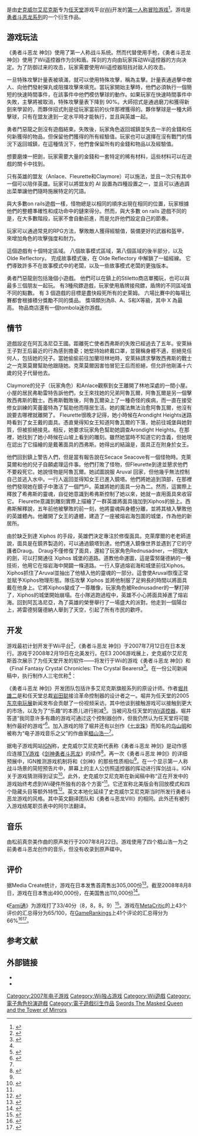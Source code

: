 {{NoteTA
| G1=Games
| G2=Square Enix
}}
{{Infobox VG
| title=勇者斗恶龙 神剑 假面女王与镜之塔
| japanese=ドラゴンクエストソード 仮面の女王と鏡の塔
| english=Dragon Quest Swords: The Masked Queen and the Tower of Mirrors
| image=
| caption=
| developer=[[Genius_Sonority|Genius Sonority]]，[[8ing/Raizing|8ing]]
| publisher=[[史克威尔艾尼克斯|史克威尔艾尼克斯]]
| designer=[[堀井雄二|堀井雄二]]
| artist=[[鸟山明|鸟山明]]
| composer=[[Manami_Matsumae|Manami Matsumae]]
| series=[[勇者斗恶龙系列|勇者斗恶龙系列]]
| engine=
| released={{vgrelease|JP|2007年7月12日<ref name="gamefront">{{cite web|date=April 10, 2007|title=Dragon Quest Swords JAP|publisher=GameFront|url=http://www.gamefront.de/|accessdate=2007-04-10|archive-date=2007-04-05|archive-url=https://web.archive.org/web/20070405185554/http://gamefront.de/|dead-url=no}}</ref>|NA|2008年2月19日|AUS|2008年5月8日|EU|2008年5月9日<ref>{{cite web|last=Star |first=Rising |url=http://www.amazon.co.uk/dp/B000FN9OEU |title=Dragon Quest Swords: The Masked Queen and the Tower of Mirrors (Wii): PC & Video Games |publisher=Amazon.co.uk |date= |accessdate=2011-10-10}}</ref>}}
| genre=[[电子角色扮演游戏|角色扮演]]
| modes=[[单人游戏|单人游戏]]<br />多人小游戏
| platforms=[[Wii|Wii]]
}}

{{vgname|勇者斗恶龙 神剑 假面女王与镜之塔|ja=ドラゴンクエストソード 仮面の女王と鏡の塔|en=Dragon Quest Swords: The Masked Queen and the Tower of Mirrors}}是由[[史克威尔艾尼克斯|史克威尔艾尼克斯]]专为[[任天堂|任天堂]]游戏平台[[Wii|Wii]]开发的[[图形冒险游戏|第一人称冒险游戏]]<ref name="square enix">{{cite web|date=2006-05-08|title=SQUARE ENIX REVEALS NEXT DRAGON QUEST TITLE ON THE NINTENDO WII|publisher=Square Enix|url=http://www.square-enix.com/na/company/press/2006/0508_2/|accessdate=2006-09-17|archive-date=2018-05-10|archive-url=https://web.archive.org/web/20180510155836/http://www.square-enix.com/na/company/press/2006/0508_2/|dead-url=no}}</ref>。游戏是[[勇者斗恶龙系列|勇者斗恶龙系列]]的一个衍生作品。

== 游戏玩法 ==
《勇者斗恶龙 神剑》使用了第一人称战斗系统。然而代替使用手枪，《勇者斗恶龙 神剑》使用了Wii遥控器作为剑和盾。挥剑的方向由玩家挥动Wii遥控器的方向决定。为了防御过来的攻击，玩家需要使用Wii遥控器阻挡对敌人的攻击。

一旦特殊攻擊計量表被填滿，就可以使用特殊攻擊，稱為主擊。計量表通過擊中敵人、向他們發射彈丸或阻擋攻擊來填充。當玩家開始主擊時，他們必須執行一個簡短的快速時間事件，在該事件中他們模仿擊球的動作。如果玩家在快速時間事件中失敗，主擊將被取消，特殊攻擊量表下降到 90%。大師招式是通過磨刀和獲得新劍來學習的，而夥伴招式則是從玩家當前的伙伴那裡獲得的。夥伴擊球是一種大師擊球，只有在盟友達到一定水平時才能執行，並且與英雄一起。

勇者鬥惡龍之劍沒有遊戲結束。失敗後，玩家角色返回城鎮並失去一半的金錢和任何新獲得的物品，但保留他們獲得的所有經驗值。玩家也可以選擇在沒有戰鬥的情況下返回城鎮，在這種情況下，他們會保留所有的金錢和物品以及經驗值。

想要磨煉一把劍，玩家需要大量的金錢和一套特定的稀有材料，這些材料可以在遊戲的關卡中找到。

只有英雄的盟友（Anlace、Fleurette和Claymore）可以施法，並且一次只有其中一個可以陪伴英雄。玩家可以將盟友的 AI 設置為四種設置之一，並且可以通過調出菜單讓他們隨時施展特定的咒語。

與大多數on rails遊戲一樣，怪物總是以相同的順序出現在相同的位置，玩家根據他們的整體準確性和成功命中的鏈來得分。然而，與大多數 on rails 遊戲不同的是，在大多數階段，玩家不會自動前進，而是允許他們設定自己的節奏。

玩家可以通過常見的RPG方法，擊敗敵人獲得經驗值，裝備更好的武器和盔甲，來增加角色的攻擊強度和耐力。

這個遊戲有十個特定區域。 八個故事模式區域，第八個區域的後半部分，以及Olde Reflectory。 完成故事模式後，在 Olde Reflectory 中解鎖了一組經線。 它們導致許多不在故事模式中的老闆，以及一些故事模式老闆的更強版本。

勇者鬥惡龍劍包括幾個小遊戲。 他們可以在鎮上的Stiletto商店單獨玩，也可以與最多三個朋友一起玩。 有3種飛鏢遊戲，玩家使用盾牌接飛鏢，盾牌的不同區域值不同的點數。 有 3 個遊戲的目標是盡快殺死所有的史萊姆。 六場比賽中的每場比賽都會根據積分獎勵不同的獎品。 獎項類別為B、A、S和X等級，其中 X 為最高。 物品商店還有一個tombola迷你游戲。

== 情节 ==
遊戲設定在阿瓦洛尼亞王國。距離死亡使者西弗斯的失敗已經過去了五年。安萊絲王子對王后最近的行為感到擔憂；她堅持始終戴口罩，並聲稱身體不適，拒絕見任何人，包括她的兒子。當她偷偷前往加蘭坦林地時，安萊絲請求擊敗西弗斯的戰士之一克萊莫爾幫助他跟隨她。克萊莫爾因害怕冒犯王后而拒絕，但允許他剛滿十六歲的兒子代替他去。

Claymore的兒子（玩家角色）和Anlace觀察到女王離開了林地深處的一間小屋。小屋的居民弗勒雷特告訴他們，女王來找她的兄弟阿魯瓦爾，阿魯瓦爾是另一個擊敗西弗斯的戰士。西弗斯戰敗後，阿魯瓦爾染上了一種奇怪的疾病，而一直在接受修女訓練的芙蕾蕾特為了幫助他而隱居生活。她的魔法無法治愈阿魯瓦爾，他沒有說要去哪裡就離開了。 Fleurette很晚才記得，她小時候在Arondight Heights迷路時看到了女王戴的面具。憑直覺得知女王知道阿魯瓦爾的下落，她前往城堡與她對質，但被拒絕接見。相反，她要求玩家角色幫助她調查Arondight Heights。在那裡，她找到了她小時候在山坡上看到的雕刻。雖然她當時不知道它的含義，但她現在認出了它描繪的是戴著面具的西弗斯。她得出的結論是，面具正在附身於女王。

他們回到鎮上警告人們，但是當有報告說在Secace Seacove有一個怪物時。克萊莫爾和他的兒子自願處理這件事。他們打敗了怪物，但Fleurette到達並懇求他們不要殺死它。她說怪物是阿魯瓦爾。她試圖說服 Aruval 回家，但他幾乎無法控制自己並逃入水中。一行人返回並得知女王已進入鏡塔。他們將她追到頂部，在那裡他們發現她在鏡子中激活了一個門戶。英雄將她的面具一分為二。然而，這實際上釋放了希弗斯的靈魂，自從她意識到希弗斯控制了她以來，她就一直用面具來收容它。 Fleurette意識到雕刻實際上描繪了一群英雄將面具強加到Xiphos的臉上。西弗斯解釋說，五年前他被擊敗的前一刻，他將靈魂與身體分離，並將其植入擊敗他的英雄體內。他離開了女王的遺體，建造了一座被熔岩海包圍的城堡，作為他的新居所。

由於缺乏到達 Xiphos 的手段，英雄們決定專注於修復面具。克萊摩爾的老老師道說，面具是在鏡界製造的，可以通過鏡塔到達。他們進入鏡像世界並遇到了它的守護者Draug。 Draug不僅修復了面具，還給了玩家角色Rednusadner，一把強大的劍，可以打開通往 Xiphos 城堡的道路。道教他命運圖，這是雷努薩德納的一種技術，他用它在熔岩海中開闢一條道路。一行人穿過熔岩海和城堡前往Xiphos。 Xiphos抓住了Aruval並抽出了他植入他的靈魂的一部分。這會使Aruval恢復正常並賦予Xiphos物理形態。隊伍攻擊 Xiphos 並將他制服了足夠長的時間以將面具戴在他身上。它將Xiphos變成了一尊雕像，玩家角色被Rednusadner的一擊打碎了，Xiphos的城堡開始崩塌。在小隊逃跑過程中，英雄不小心將面具掉進了熔岩海。回到阿瓦洛尼亞，為了英雄的榮譽舉行了一場盛大的派對。他走到一個陽台上，將雷德努薩德納人舉到了天空，引起了所有市民的歡呼。

== 开发 ==

游戏最初计划开发于Wii平台<ref name="ign3">{{cite web|author=Daemon Hatfield|date=2006-06-22|title=Six Wii Launch Titles Confirmed|publisher=IGN|url=http://wii.ign.com/articles/714/714008p1.html|accessdate=2006-09-17|archive-url=https://web.archive.org/web/20060924084019/http://wii.ign.com/articles/714/714008p1.html|archive-date=2006-09-24|dead-url=yes}}</ref>，《勇者斗恶龙 神剑》于2007年7月12日在日本发行。游戏于2008年2月19日在北美发行。在E3 2006游戏展上，史克威尔艾尼克斯首次展示了为任天堂开发的软件——将发行于Wii的游戏《勇者斗恶龙 神剑》和《Final Fantasy Crystal Chronicles: The Crystal Bearers》<ref name="ign1">{{cite web|date=May 8, 2006|title=E3 2006: IGN Breaks Down the Square Enix Conference|publisher=IGN|url=http://wii.ign.com/articles/705/705715p1.html|accessdate=2006-09-17|archive-url=https://web.archive.org/web/20061018152143/http://wii.ign.com/articles/705/705715p1.html|archive-date=2006-10-18|dead-url=yes}}</ref>。在一份公司新闻稿中，执行制作人三宅优称<ref name="square enix"/>：

{{quote|自1986年勇者斗恶龙系列开始得到全世界的认可，并成为电子邮箱产业的一个主要部分。我们相信它的出现在于任何人可以简单享受，以及成为宏大冒险主角的兴奋。有了任天堂（Wii），我们相信勇者斗恶龙的这些经验将会被带入一个全新水平的乐趣和互动。}}

《勇者斗恶龙 神剑》开发团队包括许多艾尼克斯旗舰系列的原设计师。作者[[堀井雄二|堀井雄二]]是和任天堂总裁[[岩田聪|岩田聪]]接洽革命控制器的设计者之一。堀井为任天堂的2005[[东京电玩展|东京电玩展]]新闻发布会贡献了一份视频采访。其中他谈到接触游戏可以接触到更大的市场，以及为了“乐趣”的本质儿进行削减<ref name="nextgen">{{cite web|author=Tim Rogers|date=August 18, 2006|title=Dragon Quest IX Confirmed?|publisher=Next Generation|url=http://www.next-gen.biz/features/dragon-quest-ix-confirmed|accessdate=2006-09-30|archive-date=2013-01-15|archive-url=https://archive.today/20130115035820/http://www.edge-online.com/features/dragon-quest-ix-confirmed/|dead-url=yes}}</ref>。当被问及任天堂的[[Wii遥控器|Wii遥控器]]，堀井答道“我同意许多有趣的游戏可通过这个控制器创作，但我仍然认为任天堂将可能制作最好的游戏”<ref name="1up">{{cite web|author=Alex Fraioli and Sam Kennedy|date=2005-12-02|title=Dragon Quest Vs. America|publisher=1UP.com|url=http://www.1up.com/do/feature?pager.offset=1&cId=3146024|accessdate=2006-09-30|archive-date=2011-01-27|archive-url=https://www.webcitation.org/5w3Jb0Fl3?url=http://www.1up.com/do/feature?pager.offset=1&cId=3146024|dead-url=no}}</ref>。加入游戏的除了堀井还有以创作《[[七龙珠|七龙珠]]》而知名的[[鸟山明|鸟山明]]和被称为“电子游戏音乐之父”的作曲家[[椙山浩一|椙山浩一]]<ref name="ign1"/>。

据电子游戏网站[[IGN|IGN]]称，史克威尔艾尼克斯代表称《勇者斗恶龙 神剑》是动作感应连接[[Handheld_TV|TV游戏]]《[[剑神勇者斗恶龙|剑神勇者斗恶龙]]》的续作<ref name="ign2">{{cite web|author=Anthony Willsey|date=2006-05-22|title=Dragon Quest Swords: The Masked Queen and the Tower of Mirrors: Detailed Speculative Preview|publisher=IGN|url=http://wii.ign.com/articles/709/709625p1.html|accessdate=2006-09-17|archive-url=https://web.archive.org/web/20060905103403/http://wii.ign.com/articles/709/709625p1.html|archive-date=2006-09-05|dead-url=yes}}</ref>。再一次《勇者斗恶龙 神剑》的详细预展中，IGN推测游戏机制将和《剑神》的那些性质相似<ref name="ign2" />。在一个显示第一人称战斗场景的简短预告片中，屏幕上的主人公仿照遥控器的挥动进行挥剑战斗。IGN关于游戏猜测得到证实<ref name="gamespotpreview">{{cite web|author=Brad Shoemaker|date=2006-05-08|title=E3 06: Dragon Quest Swords: The Masked Queen and the Tower of Mirrors First Look|publisher=Gamespot|url=http://www.gamespot.com/wii/rpg/dragonquest/news.html?sid=6149474&mode=previews|accessdate=2006-09-19|archive-date=2007-09-30|archive-url=https://web.archive.org/web/20070930120229/http://www.gamespot.com/wii/rpg/dragonquest/news.html?sid=6149474&mode=previews|dead-url=no}}</ref>。此外，史克威尔艾尼克斯在新闻稿中称“正在开发中的游戏始终考虑到Wii硬件所独有的各个方面”<ref name="square enix"/>。它还宣称北美版会有回放模式和四个隐藏头目等额外特性<ref>{{cite web |url=http://www.nintendoworldreport.com/newsArt.cfm?artid=14965 |title=Dragon Quest Swords is Coming to America - Press Release |publisher=Nintendo World Report |date= |accessdate=2011-10-10 |archive-date=2009-04-08 |archive-url=https://web.archive.org/web/20090408194052/http://www.nintendoworldreport.com/newsArt.cfm?artid=14965 |dead-url=no }}</ref>。英文本地化延续了史克威尔艾尼克斯当时所发行勇者斗恶龙游戏的风格。其中英文翻译团队和《勇者斗恶龙VIII》的相同。此外还有被列入游戏结尾职员表中的阿尔法翻译。

== 音乐 ==
由松前真奈美作曲的原声发行于2007年8月22日。游戏使用了四个椙山浩一为之前勇者斗恶龙创作的音乐，但没有收录到原声碟中。

== 评价 ==
据Media Create统计，游戏在日本发售首周售出305,000份<ref>{{cite web |url=http://www.cubed3.com/news/8119 |title=C3 News :: Japanese Sales | Nintendo's Wii Shoots Past 3 Million Mark, Dragon Quest on Top |publisher=Cubed3.com |date= |accessdate=2011-10-10 |archive-date=2011-09-28 |archive-url=https://web.archive.org/web/20110928045455/http://www.cubed3.com/news/8119 |dead-url=no }}</ref>。截至2008年8月8日，游戏在日本售出490,000份，在美国售出110,000份<ref>{{cite web | date=August 8, 2008 | title=Annual Report 2008 | url=http://www.square-enix.com/eng/pdf/ar/20080808_01.pdf#page=11 | work=Square-Enix.com | accessdate=2008-12-20 | deadurl=yes | archiveurl=https://web.archive.org/web/20081206115259/http://www.square-enix.com/eng/pdf/ar/20080808_01.pdf#page=11 | archivedate=2008-12-06 }}</ref>。

《[[Fami通|Fami通]]》为游戏打了33/40分（8，8，8，9）<ref>{{cite web |url=http://www.nintendo-online.de/news/273/dragon-quest-swords-und-viele-andere-famitsu-wertungen/ |title=Dragon Quest Swords und viele andere Famitsu-Wertungen |publisher=Nintendo-Online.de |date= |accessdate=2011-10-10 |archive-date=2011-10-06 |archive-url=https://web.archive.org/web/20111006060008/http://www.nintendo-online.de/news/273/dragon-quest-swords-und-viele-andere-famitsu-wertungen/ |dead-url=no }}</ref>。游戏在[[MetaCritic|MetaCritic]]的上43个评价的汇总得分为65/100，在[[GameRankings|GameRankings]]上41个评论的汇总得分为66%<ref>{{cite web | title=Dragon Quest Swords: The Mask Queen and the Tower of Mirrors (wii: 2008): Reviews | url=http://www.metacritic.com/games/platforms/wii/dragonquestswordsthemaskqueen?q=dragon%20quest%20swords | work=Metacritic.com | accessdate=2008-12-29 | archive-date=2009-04-06 | archive-url=https://web.archive.org/web/20090406222714/http://www.metacritic.com/games/platforms/wii/dragonquestswordsthemaskqueen?q=dragon%20quest%20swords | dead-url=no }}</ref><ref>{{cite web | title=Dragon Quest Swords: The Masked Queen and the Tower of Mirrors Reviews | url=http://www.gamerankings.com/htmlpages2/932979.asp | work=GameRankings.com | accessdate=2008-12-29 | archive-date=2008-12-23 | archive-url=https://web.archive.org/web/20081223032715/http://www.gamerankings.com/htmlpages2/932979.asp | dead-url=no }}</ref>。

== 参考文献 ==

{{Reflist}}

== 外部链接 ==

* {{Official website|http://www.square-enix.co.jp/dragonquest/sword|日版官方网站}}{{ja icon}}
* {{Official website|http://na.square-enix.com/dqswords|北美版官方网站}}{{en icon}}

{{勇者斗恶龙系列}}

{{DEFAULTSORT:Dragon Quest Swords: The Masked Queen and the Tower of Mirrors}}
[[Category:2007年电子游戏|Category:2007年电子游戏]]
[[Category:Wii独占游戏|Category:Wii独占游戏]]
[[Category:Wii遊戲|Category:Wii遊戲]]
[[Category:電子角色扮演遊戲|Category:電子角色扮演遊戲]]
[[Category:電子遊戲衍生作品|Category:電子遊戲衍生作品]]
[[Category:勇者鬥惡龍系列電子遊戲|Swords The Masked Queen and the Tower of Mirrors]]